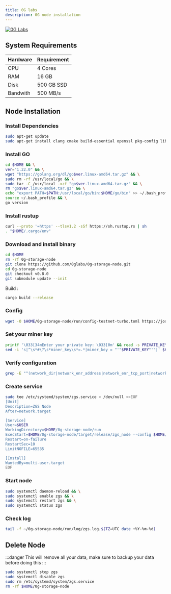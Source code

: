 ```yaml
---
title: 0G labs
description: 0G node installation
---
```


[![0G Labs](https://pbs.twimg.com/profile_banners/1722248937564983296/1727914280/1500x500)](https://x.com/0G_labs)

## System Requirements
| Hardware    | Requirement |
| ----------- | ----------- |
| CPU         | 4 Cores     |
| RAM         | 16 GB       |
| Disk        | 500 GB SSD  |
| Bandwith    | 500 MB/s     |

## Node Installation
### Install Dependencies
```bash
sudo apt-get update
sudo apt-get install clang cmake build-essential openssl pkg-config libssl-dev
```

### Install GO
```bash
cd $HOME && \
ver="1.22.0" && \
wget "https://golang.org/dl/go$ver.linux-amd64.tar.gz" && \
sudo rm -rf /usr/local/go && \
sudo tar -C /usr/local -xzf "go$ver.linux-amd64.tar.gz" && \
rm "go$ver.linux-amd64.tar.gz" && \
echo "export PATH=$PATH:/usr/local/go/bin:$HOME/go/bin" >> ~/.bash_profile && \
source ~/.bash_profile && \
go version
```

### Install rustup
```bash
curl --proto '=https' --tlsv1.2 -sSf https://sh.rustup.rs | sh
. "$HOME/.cargo/env"
```

### Download and install binary
```bash
cd $HOME
rm -rf 0g-storage-node
git clone https://github.com/0glabs/0g-storage-node.git
cd 0g-storage-node
git checkout v0.8.0
git submodule update --init
```
Build :
```bash
cargo build --release
```

### Config
```bash
wget -O $HOME/0g-storage-node/run/config-testnet-turbo.toml https://josephtran.co/config-testnet-turbo.toml
```

### Set your miner key
```bash
printf '\033[34mEnter your private key: \033[0m' && read -s PRIVATE_KEY
sed -i 's|^\s*#\?\s*miner_key\s*=.*|miner_key = "'"$PRIVATE_KEY"'"|' $HOME/0g-storage-node/run/config-testnet-turbo.toml && echo -e "\033[32mPrivate key has been successfully added to the config file.\033[0m"
```

### Verify configuration
```bash
grep -E "^(network_dir|network_enr_address|network_enr_tcp_port|network_enr_udp_port|network_libp2p_port|network_discovery_port|rpc_listen_address|rpc_enabled|db_dir|log_config_file|log_contract_address|mine_contract_address|reward_contract_address|log_sync_start_block_number|blockchain_rpc_endpoint|auto_sync_enabled|find_peer_timeout)" $HOME/0g-storage-node/run/config-testnet-turbo.toml
```

### Create service
```bash
sudo tee /etc/systemd/system/zgs.service > /dev/null <<EOF
[Unit]
Description=ZGS Node
After=network.target

[Service]
User=$USER
WorkingDirectory=$HOME/0g-storage-node/run
ExecStart=$HOME/0g-storage-node/target/release/zgs_node --config $HOME/0g-storage-node/run/config-testnet-turbo.toml
Restart=on-failure
RestartSec=10
LimitNOFILE=65535

[Install]
WantedBy=multi-user.target
EOF
```

### Start node
```bash
sudo systemctl daemon-reload && \
sudo systemctl enable zgs && \
sudo systemctl restart zgs && \
sudo systemctl status zgs
```

### Check log
```bash
tail -f ~/0g-storage-node/run/log/zgs.log.$(TZ=UTC date +%Y-%m-%d)
```

## Delete Node
:::danger
This will remove all your data, make sure to backup your data before doing this
:::
```bash
sudo systemctl stop zgs
sudo systemctl disable zgs
sudo rm /etc/systemd/system/zgs.service
rm -rf $HOME/0g-storage-node
```
